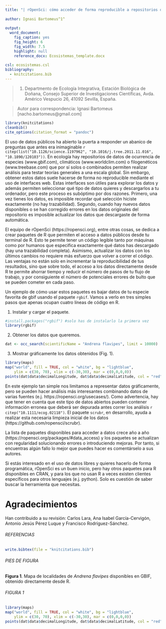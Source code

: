 ```yaml
---
title: "| rOpenSci: cómo acceder de forma reproducible a repositorios de datos públicos \n"
  
author: Ignasi Bartomeus^1^
  
output:
  word_document:
    fig_caption: yes
    fig_height: 6
    fig_width: 7.5
    highlight: null
    reference_docx: Ecosistemas_template.docx
    
csl: ecosistemas.csl
bibliography: 
  - knitcitations.bib
---
```



> (1) Departmento de Ecología Integrativa, Estación Biológica de Doñana, Consejo Superior de Investigaciones Científicas, Avda. Américo Vespucio 26, 41092 Sevilla, España.

> Autor para correspondencia: Ignasi Bartomeus [nacho.bartomeus@gmail.com]


```r
library(knitcitations)
cleanbib()   
cite_options(citation_format = "pandoc")
```

El uso de datos públicos ha abierto la puerta a responder un abanico de preguntas que antes era inimaginable `r citep(list("10.1126/science.1197962", "10.1016/j.tree.2011.11.016", "10.1890/120103"))`. En ecología hay repositorios de datos de ocurrencia de especies (www.gbif.com), climáticos (www.worldclim.com) o filogenéticos (www.treebase.com) que por sí solos o combinados permiten realizar análisis para testar teorías generales a una escala global. Sin embargo, obtener estos datos suele hacerse de forma no reproducible mediante el uso de interfaces web. Estas interfaces son útiles para explorar los datos y además permiten seleccionar qué tipo de datos quieres y descargarlos a tu ordenador, pero este proceso es subóptimo por dos razones. Primero, una vez tienes los datos, es imposible recordar qué selección hiciste exactamente (no hay trazabilidad). Segundo, cuando hay nuevos datos disponibles o se han corregido errores en los datos originales del repositorio es imposible actualizar los datos que descargaste de forma automática. 

El equipo de rOpenSci (https://ropensci.org), entre otras cosas, se dedica a crear paquetes de R que permiten el acceso a datos públicos desde tu terminal de R. Esto te permite tener un código legible tanto por máquinas como por humanos que especifica exactamente qué datos has descargado (hay una trazabilidad completa). Asimismo, actualizar los datos con los últimos cambios no requiere más esfuerzo que volver a correr el código. Las ventajas no están solo en incrementar la reproducibilidad de tus resultados, sino que sobre todo, el acceso a los datos directamente desde R te permite ahorrar tiempo y reducir el número de pasos de tu flujo de trabajo, y por consiguiente el número de potenciales errores de bulto que se pueden cometer en cada paso.

Un ejemplo de cómo usar estos paquetes es bajar datos de tu especie favorita de gbif usando el paquete `rgbif`. Vamos a verlo en tres simples pasos que apenas ocupan cuatro líneas de código en R.

1) Instalar y cargar el paquete.

```r
#install.packages("rgbif") #solo has de instalarlo la primera vez
library(rgbif)
```

2) Obtener los datos que queremos.
```r
dat <- occ_search(scientificName = "Andrena flavipes", limit = 10000)
```


3) Mostrar gráficamente los datos obtenidos (Fig. 1).

```r
library(maps)
map("world", fill = TRUE, col = "white", bg = "lightblue", 
    ylim = c(30, 70), xlim = c(-30,30), mar = c(0,0,0,0))
points(dat$data$decimalLongitude, dat$data$decimalLatitude, col = "red", pch = 16)
```

En este ejemplo tan simple nos limitamos a representar datos gráficamente, pero se pueden hacer análisis más interesantes combinando datos de varias fuentes (e.j. https://ropensci.org/usecases/). Como advertencia, hay que tener en cuenta que este tipo de datos abiertos pueden contener información erronea que deberá ser depurada antes correr los análisis `r citep("10.1111/ecog.02118")`. El paquete `scrubr`, en desarrollo, ayuda a realizar esta necesaria limpieza inicial de los datos (https://github.com/ropensci/scrubr).

La lista de paquetes disponibles para acceder a datos crece año a año (https://ropensci.org/packages/#data_access) y los paquetes se actualizan con regularidad solucionando errores o introduciendo mejoras. Por tanto, si encuentras algún fallo lo mejor que puedes hacer es comentárselo a sus autores. 

Si estás interesado en el uso de datos libres y quieres hacerlo de forma programática, rOpenSci es un buen inicio, pero hay otros paquetes para R disponibles en CRAN, y para los que no usan R a veces existen clientes específicos para otros lenguajes (e.j. python). Solo es cuestión de saber buscar la herramienta que necesitas.

# Agradecimientos

Han contribuido a su revisión: Carlos Lara, Ana Isabel García-Cervigón, Antonio Jesús Pérez Luque y Francisco Rodríguez-Sánchez.


###### REFERENCIAS

```r
write.bibtex(file = "knitcitations.bib")
```

<div id = "refs"></div>



###### PIES DE FIGURA

**Figura 1**. Mapa de localidades de *Andrena flavipes* disponibles en GBIF, obtenido directamente desde R.



###### FIGURA 1


```r
library(maps)
map("world", fill = TRUE, col = "white", bg = "lightblue", 
    ylim = c(30, 70), xlim = c(-30,30), mar = c(0,0,0,0))
points(dat$data$decimalLongitude, dat$data$decimalLatitude, col = "red", pch = 16)
```
